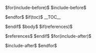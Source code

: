 $for(include-before)$
$include-before$

$endfor$
$if(toc)$
__TOC__

$endif$
$body$
$if(references)$

$references$
$endif$
$for(include-after)$

$include-after$
$endfor$
